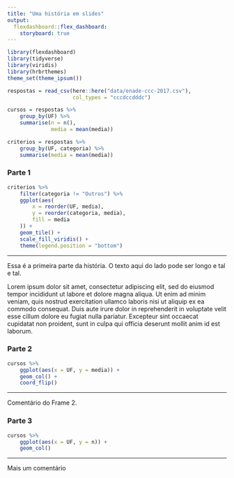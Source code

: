 ```yaml
---
title: "Uma história em slides"
output: 
  flexdashboard::flex_dashboard:
    storyboard: true
---
```


```r
library(flexdashboard)
library(tidyverse)
library(viridis)
library(hrbrthemes)
theme_set(theme_ipsum())

respostas = read_csv(here::here("data/enade-ccc-2017.csv"),
                     col_types = "cccdccdddc")

cursos = respostas %>% 
    group_by(UF) %>% 
    summarise(n = n(), 
              media = mean(media))

criterios = respostas %>% 
    group_by(UF, categoria) %>% 
    summarise(media = mean(media))

```


### Parte 1

```r
criterios %>%
    filter(categoria != "Outros") %>%
    ggplot(aes(
        x = reorder(UF, media),
        y = reorder(categoria, media),
        fill = media
    )) +
    geom_tile() + 
    scale_fill_viridis() + 
    theme(legend.position = "bottom")
```

***

Essa é a primeira parte da história. O texto aqui do lado pode ser longo e tal e tal. 

Lorem ipsum dolor sit amet, consectetur adipiscing elit, sed do eiusmod tempor incididunt ut labore et dolore magna aliqua. Ut enim ad minim veniam, quis nostrud exercitation ullamco laboris nisi ut aliquip ex ea commodo consequat. Duis aute irure dolor in reprehenderit in voluptate velit esse cillum dolore eu fugiat nulla pariatur. Excepteur sint occaecat cupidatat non proident, sunt in culpa qui officia deserunt mollit anim id est laborum.

### Parte 2

```r
cursos %>% 
    ggplot(aes(x = UF, y = media)) + 
    geom_col() + 
    coord_flip()
```

*** 

Comentário do Frame 2.


### Parte 3

```r
cursos %>% 
    ggplot(aes(x = UF, y = n)) + 
    geom_col()
```

*** 

Mais um comentário
